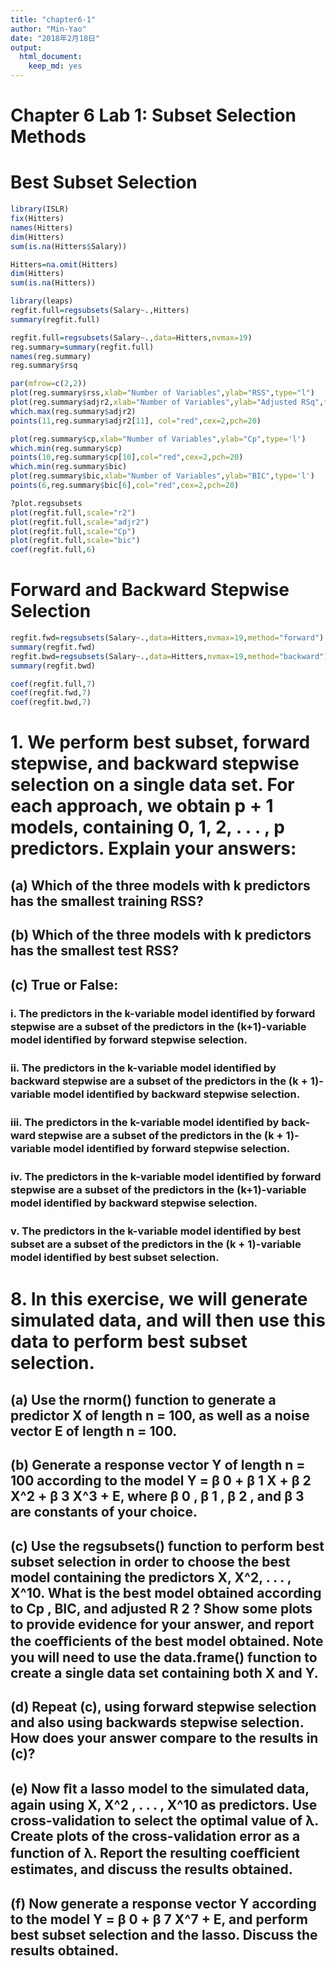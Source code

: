 ```yaml
---
title: "chapter6-1"
author: "Min-Yao"
date: "2018年2月18日"
output: 
  html_document: 
    keep_md: yes
---
```


# Chapter 6 Lab 1: Subset Selection Methods

# Best Subset Selection

```r
library(ISLR)
fix(Hitters)
names(Hitters)
dim(Hitters)
sum(is.na(Hitters$Salary))

Hitters=na.omit(Hitters)
dim(Hitters)
sum(is.na(Hitters))

library(leaps)
regfit.full=regsubsets(Salary~.,Hitters)
summary(regfit.full)

regfit.full=regsubsets(Salary~.,data=Hitters,nvmax=19)
reg.summary=summary(regfit.full)
names(reg.summary)
reg.summary$rsq

par(mfrow=c(2,2))
plot(reg.summary$rss,xlab="Number of Variables",ylab="RSS",type="l")
plot(reg.summary$adjr2,xlab="Number of Variables",ylab="Adjusted RSq",type="l")
which.max(reg.summary$adjr2)
points(11,reg.summary$adjr2[11], col="red",cex=2,pch=20)

plot(reg.summary$cp,xlab="Number of Variables",ylab="Cp",type='l')
which.min(reg.summary$cp)
points(10,reg.summary$cp[10],col="red",cex=2,pch=20)
which.min(reg.summary$bic)
plot(reg.summary$bic,xlab="Number of Variables",ylab="BIC",type='l')
points(6,reg.summary$bic[6],col="red",cex=2,pch=20)

?plot.regsubsets
plot(regfit.full,scale="r2")
plot(regfit.full,scale="adjr2")
plot(regfit.full,scale="Cp")
plot(regfit.full,scale="bic")
coef(regfit.full,6)
```


# Forward and Backward Stepwise Selection

```r
regfit.fwd=regsubsets(Salary~.,data=Hitters,nvmax=19,method="forward")
summary(regfit.fwd)
regfit.bwd=regsubsets(Salary~.,data=Hitters,nvmax=19,method="backward")
summary(regfit.bwd)

coef(regfit.full,7)
coef(regfit.fwd,7)
coef(regfit.bwd,7)
```

# 1. We perform best subset, forward stepwise, and backward stepwise selection on a single data set. For each approach, we obtain p + 1 models, containing 0, 1, 2, . . . , p predictors. Explain your answers:

## (a) Which of the three models with k predictors has the smallest training RSS?

## (b) Which of the three models with k predictors has the smallest test RSS?

## (c) True or False:

### i. The predictors in the k-variable model identiﬁed by forward stepwise are a subset of the predictors in the (k+1)-variable model identiﬁed by forward stepwise selection.

### ii. The predictors in the k-variable model identiﬁed by backward stepwise are a subset of the predictors in the (k + 1)-variable model identiﬁed by backward stepwise selection.

### iii. The predictors in the k-variable model identiﬁed by back-ward stepwise are a subset of the predictors in the (k + 1)-variable model identiﬁed by forward stepwise selection.

### iv. The predictors in the k-variable model identiﬁed by forward stepwise are a subset of the predictors in the (k+1)-variable model identiﬁed by backward stepwise selection.

### v. The predictors in the k-variable model identiﬁed by best subset are a subset of the predictors in the (k + 1)-variable model identiﬁed by best subset selection.

# 8. In this exercise, we will generate simulated data, and will then use this data to perform best subset selection.
## (a) Use the rnorm() function to generate a predictor X of length n = 100, as well as a noise vector E of length n = 100.

## (b) Generate a response vector Y of length n = 100 according to the model Y = β 0 + β 1 X + β 2 X^2 + β 3 X^3 + E, where β 0 , β 1 , β 2 , and β 3 are constants of your choice.

## (c) Use the regsubsets() function to perform best subset selection in order to choose the best model containing the predictors X, X^2, . . . , X^10. What is the best model obtained according to Cp , BIC, and adjusted R 2 ? Show some plots to provide evidence for your answer, and report the coeﬃcients of the best model obtained. Note you will need to use the data.frame() function to create a single data set containing both X and Y.

## (d) Repeat (c), using forward stepwise selection and also using backwards stepwise selection. How does your answer compare to the results in (c)?

## (e) Now ﬁt a lasso model to the simulated data, again using X, X^2 , . . . , X^10 as predictors. Use cross-validation to select the optimal value of λ. Create plots of the cross-validation error as a function of λ. Report the resulting coeﬃcient estimates, and discuss the results obtained.

## (f) Now generate a response vector Y according to the model Y = β 0 + β 7 X^7 + E, and perform best subset selection and the lasso. Discuss the results obtained.